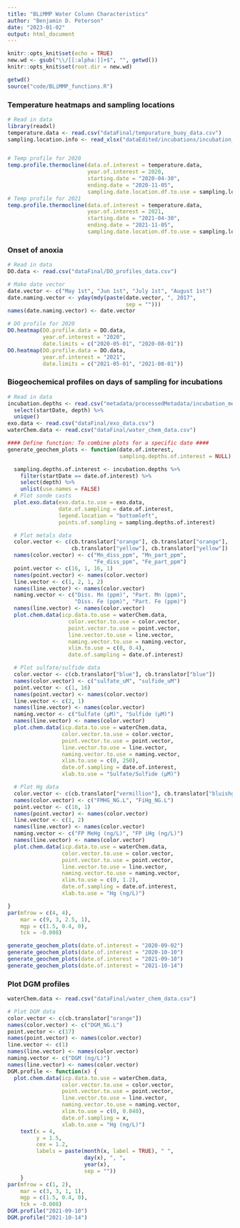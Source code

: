 ```yaml
---
title: "BLiMMP Water Column Characteristics"
author: "Benjamin D. Peterson"
date: "2023-01-02"
output: html_document
---
```


```r
knitr::opts_knit$set(echo = TRUE)
new.wd <- gsub("\\/[[:alpha:]]+$", "", getwd())
knitr::opts_knit$set(root.dir = new.wd)
```

```r
getwd()
source("code/BLiMMP_functions.R")
```

### Temperature heatmaps and sampling locations

```r
# Read in data
library(readxl)
temperature.data <- read.csv("dataFinal/tempurature_buoy_data.csv")
sampling.location.info <- read_xlsx("dataEdited/incubations/incubation_sites_notes.xlsx")


# Temp profile for 2020
temp.profile.thermocline(data.of.interest = temperature.data,
                         year.of.interest = 2020,
                         starting.date = "2020-04-30",
                         ending.date = "2020-11-05",
                         sampling.date.location.df.to.use = sampling.location.info)
# Temp profile for 2021
temp.profile.thermocline(data.of.interest = temperature.data,
                         year.of.interest = 2021,
                         starting.date = "2021-04-30",
                         ending.date = "2021-11-05",
                         sampling.date.location.df.to.use = sampling.location.info)

```



### Onset of anoxia

```r
# Read in data
DO.data <- read.csv("dataFinal/DO_profiles_data.csv")

# Make date vector
date.vector <- c("May 1st", "Jun 1st", "July 1st", "August 1st")
date.naming.vector <- yday(mdy(paste(date.vector, ", 2017",
                                     sep = "")))
names(date.naming.vector) <- date.vector

# DO profile for 2020
DO.heatmap(DO.profile.data = DO.data,
           year.of.interest = "2020",
           date.limits = c("2020-05-01", "2020-08-01"))
DO.heatmap(DO.profile.data = DO.data,
           year.of.interest = "2021",
           date.limits = c("2021-05-01", "2021-08-01"))
```



### Biogeochemical profiles on days of sampling for incubations

```r
# Read in data
incubation.depths <- read.csv("metadata/processedMetadata/incubation_metadata.csv") %>%
  select(startDate, depth) %>%
  unique()
exo.data <- read.csv("dataFinal/exo_data.csv")
waterChem.data <- read.csv("dataFinal/water_chem_data.csv")

#### Define function: To combine plots for a specific date ####
generate_geochem_plots <- function(date.of.interest,
                                   sampling.depths.of.interest = NULL) {

  sampling.depths.of.interest <- incubation.depths %>%
    filter(startDate == date.of.interest) %>%
    select(depth) %>%
    unlist(use.names = FALSE)
  # Plot sonde casts
  plot.exo.data(exo.data.to.use = exo.data,
                date.of.sampling = date.of.interest,
                legend.location = "bottomleft",
                points.of.sampling = sampling.depths.of.interest)

  # Plot metals data
  color.vector <- c(cb.translator["orange"], cb.translator["orange"],
                    cb.translator["yellow"], cb.translator["yellow"])
  names(color.vector) <- c("Mn_diss_ppm", "Mn_part_ppm",
                           "Fe_diss_ppm", "Fe_part_ppm")
  point.vector <- c(16, 1, 16, 1)
  names(point.vector) <- names(color.vector)
  line.vector <- c(1, 2, 1, 2)
  names(line.vector) <- names(color.vector)
  naming.vector <- c("Diss. Mn (ppm)", "Part. Mn (ppm)",
                     "Diss. Fe (ppm)", "Part. Fe (ppm)")
  names(line.vector) <- names(color.vector)
  plot.chem.data(icp.data.to.use = waterChem.data,
                   color.vector.to.use = color.vector,
                   point.vector.to.use = point.vector,
                   line.vector.to.use = line.vector,
                   naming.vector.to.use = naming.vector,
                   xlim.to.use = c(0, 0.4),
                   date.of.sampling = date.of.interest)

  # Plot sulfate/sulfide data
  color.vector <- c(cb.translator["blue"], cb.translator["blue"])
  names(color.vector) <- c("sulfate_uM", "sulfide_uM")
  point.vector <- c(1, 16)
  names(point.vector) <- names(color.vector)
  line.vector <- c(2, 1)
  names(line.vector) <- names(color.vector)
  naming.vector <- c("Sulfate (µM)", "Sulfide (µM)")
  names(line.vector) <- names(color.vector)
  plot.chem.data(icp.data.to.use = waterChem.data,
                 color.vector.to.use = color.vector,
                 point.vector.to.use = point.vector,
                 line.vector.to.use = line.vector,
                 naming.vector.to.use = naming.vector,
                 xlim.to.use = c(0, 250),
                 date.of.sampling = date.of.interest,
                 xlab.to.use = "Sulfate/Sulfide (µM)")

  # Plot Hg data
  color.vector <- c(cb.translator["vermillion"], cb.translator["bluishgreen"])
  names(color.vector) <- c("FMHG_NG.L", "FiHg_NG.L")
  point.vector <- c(16, 1)
  names(point.vector) <- names(color.vector)
  line.vector <- c(1, 2)
  names(line.vector) <- names(color.vector)
  naming.vector <- c("FP MeHg (ng/L)", "FP iHg (ng/L)")
  names(line.vector) <- names(color.vector)
  plot.chem.data(icp.data.to.use = waterChem.data,
                 color.vector.to.use = color.vector,
                 point.vector.to.use = point.vector,
                 line.vector.to.use = line.vector,
                 naming.vector.to.use = naming.vector,
                 xlim.to.use = c(0, 1.2),
                 date.of.sampling = date.of.interest,
                 xlab.to.use = "Hg (ng/L)")

}
par(mfrow = c(4, 4),
    mar = c(9, 3, 2.5, 1),
    mgp = c(1.5, 0.4, 0),
    tck = -0.008)

generate_geochem_plots(date.of.interest = "2020-09-02")
generate_geochem_plots(date.of.interest = "2020-10-10")
generate_geochem_plots(date.of.interest = "2021-09-10")
generate_geochem_plots(date.of.interest = "2021-10-14")

```


### Plot DGM profiles


```r
waterChem.data <- read.csv("dataFinal/water_chem_data.csv")

# Plot DGM data
color.vector <- c(cb.translator["orange"])
names(color.vector) <- c("DGM_NG.L")
point.vector <- c(17)
names(point.vector) <- names(color.vector)
line.vector <- c(1)
names(line.vector) <- names(color.vector)
naming.vector <- c("DGM (ng/L)")
names(line.vector) <- names(color.vector)
DGM.profile <- function(x) {
  plot.chem.data(icp.data.to.use = waterChem.data,
                 color.vector.to.use = color.vector,
                 point.vector.to.use = point.vector,
                 line.vector.to.use = line.vector,
                 naming.vector.to.use = naming.vector,
                 xlim.to.use = c(0, 0.040),
                 date.of.sampling = x,
                 xlab.to.use = "Hg (ng/L)")
    text(x = 4,
         y = 1.5,
         cex = 1.2,
         labels = paste(month(x, label = TRUE), " ",
                        day(x), ", ",
                        year(x),
                        sep = ""))
    }
par(mfrow = c(1, 2),
    mar = c(3, 3, 1, 1),
    mgp = c(1.5, 0.4, 0),
    tck = -0.008)
DGM.profile("2021-09-10")
DGM.profile("2021-10-14")
```
  
  
